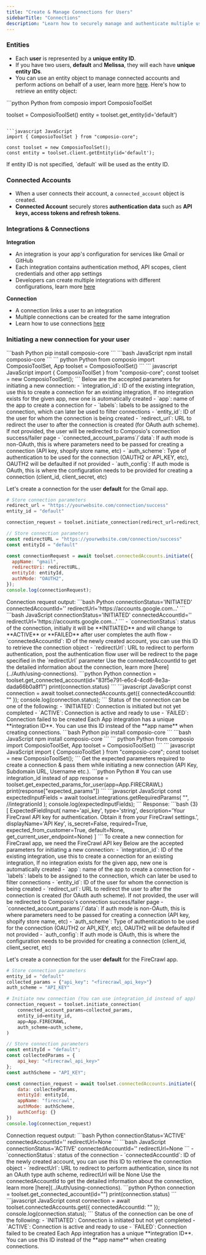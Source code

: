 ```yaml
---
title: "Create & Manage Connections for Users"
sidebarTitle: "Connections"
description: "Learn how to securely manage and authenticate multiple user connections"
---
```


### Entities

- Each **user** is represented by a **unique entity ID**.
- If you have two users, **default** and **Melissa**, they will each have **unique entity IDs**.
- You can use an entity object to manage connected accounts and perform actions on behalf of a user, learn more [here](/patterns/tools/use-tools/action-guide-without-agents#how-can-i-use-tools-for-a-specific-user). Here's how to retrieve an entity object:

<CodeGroup>
```python Python
from composio import ComposioToolSet

toolset = ComposioToolSet()
entity = toolset.get_entity(id='default')
```

```javascript JavaScript
import { ComposioToolSet } from "composio-core";

const toolset = new ComposioToolSet();
const entity = toolset.client.getEntity(id='default');
```
</CodeGroup>
<Info>If entity ID is not specified, `default` will be used as the entity ID.</Info>

### Connected Accounts
- When a user connects their account, a `connected_account` object is created. 
- **Connected Account** securely stores **authentication data** such as **API keys, access tokens and refresh tokens**.

### Integrations & Connections

**Integration**
- An integration is your app's configuration for services like Gmail or GitHub
- Each integration contains authentication method, API scopes, client credentials and other app settings
- Developers can create multiple integrations with different configurations, learn more [here](../Auth/Integrations#what-is-an-integration)

**Connection**
- A connection links a user to an integration
- Multiple connections can be created for the same integration
- Learn how to use connections [here](../Auth/using-connections)

### Initiating a new connection for your user
<Tabs>
<Tab title="OAuth-Based Apps">
<Steps>
<Step title="Install libraries">
<CodeGroup>
```bash Python
pip install composio-core
```
```bash JavaScript
npm install composio-core
```
</CodeGroup>
</Step>
<Step title="Import Libraries & Initialize Toolset">
<CodeGroup>
``` python Python
from composio import ComposioToolSet, App 
toolset = ComposioToolSet()
```
``` javascript JavaScript
import { ComposioToolSet } from "composio-core";
const toolset = new ComposioToolSet();
```
</CodeGroup>
</Step>
<Step title="Initiate a new connection">
Below are the accepted parameters for initiating a new connection:
- `integration_id`: ID of the existing integration, use this to create a connection for an existing integration, If no integration exists for the given app, new one is automatically created
- `app`: name of the app to create a connection for
- `labels`: labels to be assigned to the connection, which can later be used to filter connections
- `entity_id`: ID of the user for whom the connection is being created
- `redirect_url`: URL to redirect the user to after the connection is created (for OAuth auth scheme). If not provided, the user will be redirected to Composio's connection success/failer page
- `connected_account_params`/`data`: If auth mode is non-OAuth, this is where parameters need to be passed for creating a connection (API key, shopify store name, etc)
- `auth_scheme`: Type of authentication to be used for the connection (OAUTH2 or API_KEY, etc), OAUTH2 will be defaulted if not provided
- `auth_config`: If auth mode is OAuth, this is where the configuration needs to be provided for creating a connection (client_id, client_secret, etc)

Let's create a connection for the user **default** for the Gmail app.
<CodeGroup>
```python Python
# Store connection parameters
redirect_url = "https://yourwebsite.com/connection/success"
entity_id = "default" 

connection_request = toolset.initiate_connection(redirect_url=redirect_url, entity_id=entity_id, app=App.GMAIL)
```
```javascript JavaScript
// Store connection parameters
const redirectURL = "https://yourwebsite.com/connection/success"
const entityId = "default" 

const connectionRequest = await toolset.connectedAccounts.initiate({
  appName: "gmail",
  redirectUri: redirectURL,
  entityId: entityId,
  authMode: "OAUTH2",
});
console.log(connectionRequest);
```
</CodeGroup>
Connection request output: 
<CodeGroup>
```bash Python
connectionStatus='INITIATED'
connectedAccountId='<connected_account_id>'
redirectUrl='https://accounts.google.com...'
```
```bash JavaScript
connectionStatus='INITIATED'
connectedAccountId='<connected_account_id>'
redirectUrl='https://accounts.google.com...'
```
</CodeGroup>
- `connectionStatus`: status of the connection, initially it will be **INITIATED** and will change to **ACTIVE** or **FAILED** after user completes the auth flow
- `connectedAccountId`: ID of the newly created account, you can use this ID to retrieve the connection object
- `redirectUrl`: URL to redirect to perform authentication, post the authentication flow user will be redirect to the page specified in the `redirectUrl` parameter
</Step>
<Step title="Checking the status of the connection">
Use the connectedAccountId to get the detailed information about the connection, learn more [here](../Auth/using-connections).
<CodeGroup>
```python Python
connection = toolset.get_connected_account(id="83f5e791-e6c4-4cd6-8e3a-dada66b0a8f1")
print(connection.status)
```
```javascript JavaScript
const connection = await toolset.connectedAccounts.get({
    connectedAccountId: "<connected_account_id>"
});
console.log(connection.status);
```
</CodeGroup>
Status of the connection can be one of the following:
- `INITIATED`: Connection is initiated but not yet completed
- `ACTIVE`: Connection is active and ready to use
- `FAILED`: Connection failed to be created
</Step>
</Steps>
<Tip>Each App integration has a unique **integration ID**. You can use this ID instead of the **app name** when creating connections.</Tip>
</Tab>
<Tab title="Non OAuth-Based Apps">
<Steps>
<Step title="Install libraries">
<CodeGroup>
```bash Python
pip install composio-core
```
```bash JavaScript
npm install composio-core
```
</CodeGroup>
</Step>
<Step title="Import Libraries & Initialize Toolset">
<CodeGroup>
``` python Python
from composio import ComposioToolSet, App 
toolset = ComposioToolSet()
```
``` javascript JavaScript
import { ComposioToolSet } from "composio-core";
const toolset = new ComposioToolSet();
```
</CodeGroup>
</Step>
<Step title="Collect parameters required to create a connection">
Get the expected parameters required to create a connection & pass them while initiating a new connection (API Key, Subdomain URL, Username etc.).
<CodeGroup>
```python Python
# You can use integration_id instead of app
response = toolset.get_expected_params_for_user(app=App.FIRECRAWL) 
print(response["expected_params"])
```
```javascript JavaScript
const expectedInputFields = await toolset.integrations.getRequiredParams(
    "<app-integration-id>", //integrationId
);
console.log(expectedInputFields);
```
</CodeGroup>
Response:
```bash {3}
[
  ExpectedFieldInput(
  name='api_key',
  type='string',
  description='Your FireCrawl API key for authentication. Obtain it from your FireCrawl settings.',
  displayName='API Key',
  is_secret=False,
  required=True,
  expected_from_customer=True,
  default=None,
  get_current_user_endpoint=None)
]
```
To create a new connection for FireCrawl app, we need the FireCrawl API key
</Step>
<Step title="Initiate a new connection">
Below are the accepted parameters for initiating a new connection:
- `integration_id`: ID of the existing integration, use this to create a connection for an existing integration, If no integration exists for the given app, new one is automatically created
- `app`: name of the app to create a connection for
- `labels`: labels to be assigned to the connection, which can later be used to filter connections
- `entity_id`: ID of the user for whom the connection is being created
- `redirect_url`: URL to redirect the user to after the connection is created (for OAuth auth scheme). If not provided, the user will be redirected to Composio's connection success/failer page
- `connected_account_params`/`data`: If auth mode is non-OAuth, this is where parameters need to be passed for creating a connection (API key, shopify store name, etc)
- `auth_scheme`: Type of authentication to be used for the connection (OAUTH2 or API_KEY, etc), OAUTH2 will be defaulted if not provided
- `auth_config`: If auth mode is OAuth, this is where the configuration needs to be provided for creating a connection (client_id, client_secret, etc)

Let's create a connection for the user **default** for the FireCrawl app.
<CodeGroup>
```python Python
# Store connection parameters
entity_id = "default"
collected_params = {"api_key": "<firecrawl_api_key>"}
auth_scheme = "API_KEY"

# Initiate new connection (You can use integration_id instead of app)
connection_request = toolset.initiate_connection(
    connected_account_params=collected_params,
    entity_id=entity_id,
    app=App.FIRECRAWL,
    auth_scheme=auth_scheme,
)
```
```javascript JavaScript
// Store connection parameters
const entityId = "default";
const collectedParams = {
    api_key: "<firecrawl_api_key>"
};
const authScheme = "API_KEY";

const connection_request = await toolset.connectedAccounts.initiate({
    data: collectedParams,
    entityId: entityId,
    appName: "firecrawl",
    authMode: authScheme,
    authConfig: {}
})
console.log(connection_request)
```
</CodeGroup>
Connection request output:
<CodeGroup>
```bash Python
connectionStatus='ACTIVE' 
connectedAccountId='<connected_account_id>' 
redirectUrl=None
```
```bash JavaScript
connectionStatus='ACTIVE' 
connectedAccountId='<connected_account_id>' 
redirectUrl=None
```
</CodeGroup>
- `connectionStatus`: status of the connection
- `connectedAccountId`: ID of the newly created account, you can use this ID to retrieve the connection object
- `redirectUrl`: URL to redirect to perform authentication, since its not an OAuth type auth scheme, redirectUrl will be None
</Step>
<Step title="Checking the status of the connection">
Use the connectedAccountId to get the detailed information about the connection, learn more [here](../Auth/using-connections).
<CodeGroup>
```python Python
connection = toolset.get_connected_account(id="<connected_account_id>")
print(connection.status)
```
```javascript JavaScript
const connection = await toolset.connectedAccounts.get({
    connectedAccountId: "<connected_account_id>"
});
console.log(connection.status);
```
</CodeGroup>
Status of the connection can be one of the following:
- `INITIATED`: Connection is initiated but not yet completed
- `ACTIVE`: Connection is active and ready to use
- `FAILED`: Connection failed to be created
</Step>
</Steps>
<Tip>Each App integration has a unique **integration ID**. You can use this ID instead of the **app name** when creating connections.</Tip>
</Tab>
</Tabs>